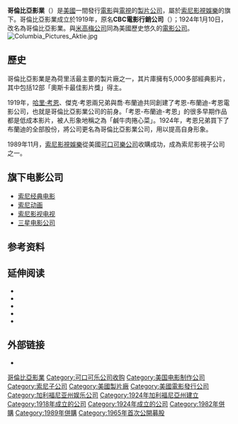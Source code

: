 {{Expand language|en}}
{{unreferenced|time=2016-02-23T13:15:40+00:00}}
{{noteTA
|G1=Movie
}}
{{Infobox company
| company_name = 哥倫比亞影業<br />Columbia Pictures Industries, Inc.
| company_logo = Columbia Pictures logotype.png
| caption = 
| company_type = [[子公司|子公司]]
| foundation = {{Start date and age|1919|05}}<br>{{USA}}[[加利福尼亞州|加利福尼亞州]][[洛杉磯|洛杉磯]]<br>（舊名為CBC電影行銷公司，1924年1月10日更名為哥倫比亞影業）
| location = {{USA}}[[加州|加州]]{{le|庫爾富市|Culver City, California}}
| key_people = [[Doug_Belgrad|Doug Belgrad]]和[[Matt_Tolmach|Matt Tolmach]]（聯合主席）
| industry  = [[影視|影視]]
| products = [[电影|电影]]、動態影像
| area_served = {{flag|世界}}
| owner = 獨資（私人所有，1919–1926）<br />獨資（公開上市，1926–1982）<br />[[可口可樂公司|可口可樂公司]]（1982–1987）<br />哥倫比亞影業（公開上市，1987–1989）<br />[[索尼影視娛樂|索尼影視娛樂]]（1989–至今）
| num_employees =
| parent = [[索尼影視娛樂|索尼影視娛樂]]
| homepage = [http://www.sonypictures.com/ sonypictures.com]
}}

'''哥倫比亞影業'''（{{lang-en|'''Columbia Pictures'''}}）是[[美國|美國]]一間發行[[電影|電影]]與[[電視|電視]]的[[製片公司|製片公司]]，屬於[[索尼影業|索尼影視娛樂]]的旗下。哥倫比亞影業成立於1919年，原名'''CBC電影行銷公司'''（{{lang-en|'''CBC Film Sales Corporation'''}}）；1924年1月10日，改名為哥倫比亞影業。與[[米高梅公司|米高梅公司]]同為美國歷史悠久的[[電影公司|電影公司]]。
[[File:Columbia_Pictures_Aktie.jpg|thumb]]

== 歷史 ==
哥倫比亞影業是為荷里活最主要的製片廠之一，其片庫擁有5,000多部經典影片，其中包括12部「奧斯卡最佳影片獎」得主。

1919年，[[哈里·考恩|哈里·考恩]]、傑克·考恩兩兄弟與喬·布蘭迪共同創建了考恩-布蘭迪-考恩電影公司，也就是哥倫比亞影業公司的前身。「考恩-布蘭迪-考恩」的很多早期作品都是低成本影片，被人形象地稱之為「鹹牛肉捲心菜」。1924年，考恩兄弟買下了布蘭迪的全部股份，將公司更名為哥倫比亞影業公司，用以提高自身形象。

1989年11月，[[索尼影視娛樂|索尼影視娛樂]]從美國[[可口可樂公司|可口可樂公司]]收購成功，成為索尼影視子公司之一。

== 旗下电影公司 ==
* [[索尼经典电影|索尼经典电影]]
* [[索尼动画|索尼动画]]
* [[索尼影视电视|索尼影视电视]]
* [[三星电影公司|三星电影公司]]

== 参考资料 ==
{{reflist}}

==延伸阅读==
*{{cite book|last=Chierichetti|first=David|title=Hollywood Costume Design|location=New York|publisher=Harmony Books|date=1976|isbn=9780517526378|url-access=registration|url=https://archive.org/details/hollywoodcostume00chie}}
*{{cite book|last=Dick|first=Bernard F.|title=Columbia Pictures: Portrait of a Studio|location=Lexington, Ky.|publisher=University Press of Kentucky|date=1992|isbn=9780813117690|url=https://books.google.com/books?id=K60eBgAAQBAJ|access-date=2022-05-03|archive-date=2022-06-01|archive-url=https://web.archive.org/web/20220601031435/https://books.google.com/books?id=K60eBgAAQBAJ}}
*{{cite book|last1=Jorgensen|first1=Jay|last2=Scoggins|first2=Donald L.|title=Creating the Illusion: A Fashionable History of Hollywood Costume Designers|location=Philadelphia|publisher=Running Press|date=2015|isbn=9780762456611|url=https://books.google.com/books?id=4G4uCgAAQBAJ|access-date=2022-05-03|archive-date=2022-06-01|archive-url=https://web.archive.org/web/20220601032904/https://books.google.com/books?id=4G4uCgAAQBAJ}}
*{{cite book|last=Perry|first=Jeb H.|title=Screen Gems: A History of Columbia Pictures Television from Cohn to Coke, 1948-1983|location=Metuchen, N.J.|publisher=Scarecrow Press|date=1991|isbn=9780810824874}}
*{{cite book|last=Smyth|first=Jennifer E.|title=Nobody's Girl Friday: The Women Who Ran Hollywood|location=New York|publisher=Oxford University Press|date=2018|isbn=9780190840822|url=https://books.google.com/books?id=VZNODwAAQBAJ|access-date=2022-05-03|archive-date=2022-06-01|archive-url=https://web.archive.org/web/20220601032909/https://books.google.com/books?id=VZNODwAAQBAJ}}

== 外部链接 ==
* {{Official|http://www.sonypictures.com/}}

{{索尼}}
{{索尼影視娛樂}}
{{美加電影製片廠}}

[[Category:哥倫比亞影業|]]
[[Category:可口可乐公司收购|Category:可口可乐公司收购]]
[[Category:美国电影制作公司|Category:美国电影制作公司]]
[[Category:索尼子公司|Category:索尼子公司]]
[[Category:美國製片廠|Category:美國製片廠]]
[[Category:美國電影發行公司|Category:美國電影發行公司]]
[[Category:加利福尼亚州娱乐公司|Category:加利福尼亚州娱乐公司]]
[[Category:1924年加利福尼亞州建立|Category:1924年加利福尼亞州建立]]
[[Category:1918年成立的公司|Category:1918年成立的公司]]
[[Category:1924年成立的公司|Category:1924年成立的公司]]
[[Category:1982年併購|Category:1982年併購]]
[[Category:1989年併購|Category:1989年併購]]
[[Category:1965年首次公開募股|Category:1965年首次公開募股]]